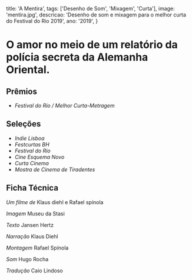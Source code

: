   title: 'A Mentira',
  tags: ['Desenho de Som', 'Mixagem', 'Curta'],
  image: 'mentira.jpg',
  descricao: 'Desenho de som e mixagem para o melhor curta do Festival do Rio 2019',
  ano: '2019',
}

# O amor no meio de um relatório da polícia secreta da Alemanha Oriental.

## Prêmios
- _Festival do Rio / Melhor Curta-Metragem_

## Seleções
- _Indie Lisboa_
- _Festcurtas BH_
- _Festival do Rio_
- _Cine Esquema Novo_
- _Curta Cinema_
- _Mostra de Cinema de Tiradentes_

## Ficha Técnica

<i>Um filme de
</i>Klaus diehl e Rafael spínola

<i>Imagem</i>
Museu da Stasi

<i>Texto</i>
Jansen Hertz

<i>Narração</i>
Klaus Diehl

<i>Montagem</i>
Rafael Spínola

<i>Som</i>
Hugo Rocha

<i>Tradução</i>
Caio Lindoso
